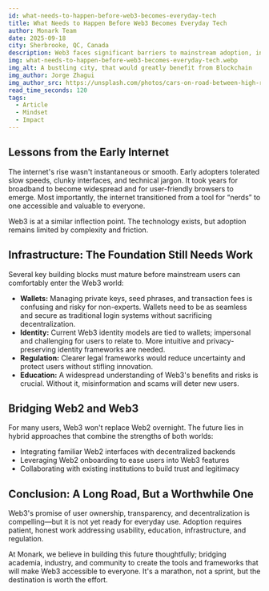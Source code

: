 ```yaml
---
id: what-needs-to-happen-before-web3-becomes-everyday-tech
title: What Needs to Happen Before Web3 Becomes Everyday Tech
author: Monark Team
date: 2025-09-18
city: Sherbrooke, QC, Canada
description: Web3 faces significant barriers to mainstream adoption, including complex user experiences, a lack of clear regulation, and the need for better educational resources. Like the early internet, it requires improvements in its infrastructure—particularly wallets and identity systems—to become more user-friendly.
img: what-needs-to-happen-before-web3-becomes-everyday-tech.webp
img_alt: A bustling city, that would greatly benefit from Blockchain
img_author: Jorge Zhagui
img_author_src: https://unsplash.com/photos/cars-on-road-between-high-rise-buildings-during-daytime-VYLwdMhhKS0
read_time_seconds: 120
tags:
  - Article
  - Mindset
  - Impact
---
```


## Lessons from the Early Internet

The internet's rise wasn't instantaneous or smooth. Early adopters tolerated slow speeds, clunky interfaces, and technical jargon. It took years for broadband to become widespread and for user-friendly browsers to emerge. Most importantly, the internet transitioned from a tool for “nerds” to one accessible and valuable to everyone.

Web3 is at a similar inflection point. The technology exists, but adoption remains limited by complexity and friction.

## Infrastructure: The Foundation Still Needs Work

Several key building blocks must mature before mainstream users can comfortably enter the Web3 world:

- **Wallets:** Managing private keys, seed phrases, and transaction fees is confusing and risky for non-experts. Wallets need to be as seamless and secure as traditional login systems without sacrificing decentralization.
- **Identity:** Current Web3 identity models are tied to wallets; impersonal and challenging for users to relate to. More intuitive and privacy-preserving identity frameworks are needed.
- **Regulation:** Clearer legal frameworks would reduce uncertainty and protect users without stifling innovation.
- **Education:** A widespread understanding of Web3's benefits and risks is crucial. Without it, misinformation and scams will deter new users.

## Bridging Web2 and Web3

For many users, Web3 won't replace Web2 overnight. The future lies in hybrid approaches that combine the strengths of both worlds:

- Integrating familiar Web2 interfaces with decentralized backends
- Leveraging Web2 onboarding to ease users into Web3 features
- Collaborating with existing institutions to build trust and legitimacy

## Conclusion: A Long Road, But a Worthwhile One

Web3's promise of user ownership, transparency, and decentralization is compelling—but it is not yet ready for everyday use. Adoption requires patient, honest work addressing usability, education, infrastructure, and regulation.

At Monark, we believe in building this future thoughtfully; bridging academia, industry, and community to create the tools and frameworks that will make Web3 accessible to everyone. It's a marathon, not a sprint, but the destination is worth the effort.